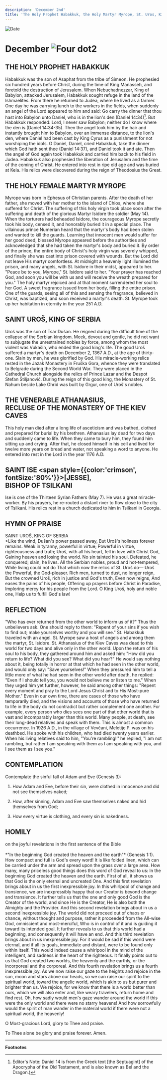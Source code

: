 ```yaml
---
description: 'December 2nd'
title: 'The Holy Prophet Habakkuk, the Holy Martyr Myrope, St. Uros, King of Serbia, Venerable Athanasius the Recluse of the Kiev Caves'
---
```


<RunningHead />
<Image src="/title-imprint.png" height={68} width={50} alt="Date" className="title-imprint"/>

# <div id="date">December <Image className="four-dot" src="/four-dot.png" height={15} width={15} alt="Four dot" />2</div>

## THE HOLY PROPHET HABAKKUK

Habakkuk was the son of Asaphat from the tribe of Simeon. He prophesied six hundred years before Christ, during the time of King Manasseh, and foretold the destruction of Jerusalem. When Nebuchadnezzar, King of Babylon, attacked Jerusalem, Habakkuk sought refuge in the land of the Ishmaelites. From there he returned to Judea, where he lived as a farmer. One day he was carrying lunch to the workers in the fields, when suddenly an angel of the Lord appeared to him and said: Go carry the dinner that thou hast into Babylon unto Daniel, who is in the lion's den (Daniel 14:34)[^1]. But Habakkuk responded: Lord, I never saw Babylon; neither do I know where the den is (Daniel 14:34-35). Then the angel took him by the hair and instantly brought him to Babylon, over an immense distance, to the lion's den, where Daniel had been cast by King Cyrus as a punishment for not worshiping the idols. O Daniel, Daniel, cried Habakkuk, take the dinner which God hath sent thee (Daniel 14:37), and Daniel took it and ate. Then the angel of God again took Habakkuk and carried him back to his field in Judea. Habakkuk also prophesied the liberation of Jerusalem and the time of the coming of Christ. He entered into rest in ripe old age and was buried at Kela. His relics were discovered during the reign of Theodosius the Great.

## THE HOLY FEMALE MARTYR MYROPE

Myrope was born in Ephesus of Christian parents. After the death of her father, she moved with her mother to the island of Chios, where she suffered for Christ. The suffering of this holy virgin took place soon after the suffering and death of the glorious Martyr Isidore the soldier (May 14). When the torturers had beheaded Isidore, the courageous Myrope secretly took his body, censed it, and honorably buried it in a special place. The villainous prince Numerian heard that the martyr's body had been stolen and wanted to kill the guards. Learning that innocent men would suffer for her good deed, blessed Myrope appeared before the authorities and acknowledged that she had taken the martyr's body and buried it. By order of the prince, the entire body of Christ's holy virgin was severely whipped, and finally she was cast into prison covered with wounds. But the Lord did not leave His martyr comfortless. At midnight a heavenly light illumined the prison, and many angels, with St. Isidore in their midst, appeared to her. "Peace be to you, Myrope," St. Isidore said to her. "Your prayer has reached God, and soon you will be with us and will receive the wreath prepared for you." The holy martyr rejoiced and at that moment surrendered her soul to her God. A sweet fragrance issued from her body, filling the entire prison. One of the guards, seeing all of this and sensing the fragrance, believed in Christ, was baptized, and soon received a martyr's death. St. Myrope took up her habitation in eternity in the year 251 A.D.

## SAINT UROŠ, KING OF SERBIA

Uroš was the son of Tsar Dušan. He reigned during the difficult time of the collapse of the Serbian kingdom.  Meek, devout and gentle, he did not want to subjugate the unrestrained nobles by force, among whom the most violent was Vukašin, who ended the good king's life. The good Uroš suffered a martyr's death on December 2, 1367 A.D., at the age of thirty-one.  Slain by men, he was glorified by God.  His miracle-working relics rested in the Jazak Monastery in Fruška Gora, whence they were translated to Belgrade during the Second World War.  They were placed in the Cathedral Church alongside the relics of Prince Lazar and the Despot Stefan Štiljanović.  During the reign of this good king, the Monastery of St. Nahum beside Lake Ohrid was built by Grgur, one of Uroš's nobles.

## THE VENERABLE ATHANASIUS,<br />RECLUSE OF THE MONASTERY OF THE KIEV CAVES

This holy man died after a long life of asceticism and was bathed, clothed and prepared for burial by his brethren. Athanasius lay dead for two days and suddenly came to life. When they came to bury him, they found him sitting up and crying. After that, he closed himself in his cell and lived for twelve more years on bread and water, not speaking a word to anyone. He entered into rest in the Lord in the year 1176 A.D.

## SAINT ISE <span style={{color:'crimson', fontSize:'80%'}}>[JESSE]</span>,<br />BISHOP OF TSILKANI

Ise is one of the Thirteen Syrian Fathers (May 7). He was a great miracle-worker. By his prayers, he re-routed a distant river to flow close to the city of Tsilkani. His relics rest in a church dedicated to him in Tsilkani in Georgia.


## HYMN OF PRAISE
<div style={{textAlign:'center', color:'crimson', fontWeight:'bold'}}>
SAINT UROŠ, KING OF SERBIA
</div>
>Like the wind, Dušan's power passed away,  
But Uroš's holiness forever remains.  
Weak in tyranny, powerful in virtue;  
Powerful in virtue, righteousness and truth;  
Uroš, with all his heart, fell in love with Christ God,  
Gaining heaven and losing the world.  
No sin tainted his soul.  
Defeated, he conquered; slain, he lives.  
All the Serbian nobles, proud and hot-tempered,  
While living could not do  
That which now the relics of St. Uroš do—  
Uroš the Powerful, the God-pleaser.  
Rich men, turned to dust, no longer reign,  
But the crowned Uroš, rich in justice and God's truth,  
Even now reigns,  
And eases the pains of his people,  
Offering up prayers before Christ in Paradise,  
Imploring mercy for his people from the Lord.  
O King Uroš, holy and noble one,  
Help us to fulfill God's law!  


## REFLECTION

"Who has ever returned from the other world to inform us of it?" Thus the unbelievers ask. One should reply to them: "Repent of your sins if you wish to find out; make yourselves worthy and you will see." St. Habakkuk traveled with an angel. St. Myrope saw a host of angels and among them the martyr, St. Isidore. St. Athanasius of the Kiev Caves was dead to this world for two days and alive only in the other world. Upon the return of his soul to his body, they gathered around him and asked him: "How did you return to life? What did you see? What did you hear?" He would say nothing about it, being totally in horror at that which he had seen in the other world, and would only say: "Save yourselves!" When they pressured him to tell a little more of what he had seen in the other world after death, he replied: "Even if I should tell you, you would not believe me or listen to me." When they urged him yet further, however, he said among other things: "Repent every moment and pray to the Lord Jesus Christ and to His Most-pure Mother." Even in our own time, there are cases of those who have temporarily died, and the visions and accounts of those who have returned to life in the body do not contradict but rather complement one another. For example, every person who dies sees one part of that other world that is vast and incomparably larger than this world. Many people, at death, see their long-dead relatives and speak with them. This is almost a common occurrence. In 1926 A.D., in the village of Vevčani, Meletije P. was on his deathbed. He spoke with his children, who had died twenty years earlier. When his living relatives said to him, "You're rambling!'' he replied, "I am not rambling, but rather I am speaking with them as I am speaking with you, and I see them as I see you."


## CONTEMPLATION

Contemplate the sinful fall of Adam and Eve (Genesis 3):

1. How Adam and Eve, before their sin, were clothed in innocence and did not see themselves naked;

2. How, after sinning, Adam and Eve saw themselves naked and hid themselves from God;

3. How every virtue is clothing, and every sin is nakedness.


## HOMILY
<div style={{textAlign:'center', color:'crimson', fontWeight:'bold'}}>
on the joyful revelations in the first sentence of the Bible
</div>
<br />
<div style={{textAlign:'right'}}>
*"In the beginning God created the heaven and the earth"* (Genesis 1:1).
</div>
How compact and full is God's every word! It is like folded linen, which can be carried under the arm and spread upon the grass over a large area. How many, many priceless good things does this word of God reveal to us: In the beginning God created the heaven and the earth. First of all, it shows us that God is the only eternal and uncreated One. And this first revelation brings about in us the first inexpressible joy. In this whirlpool of change and transience, we are inexpressibly happy that our Creator is beyond change and transience. It further tells us that the one and only good God is the Creator of the world, and since He is the Creator, He is also both the Almighty and the Provider. And this second revelation brings about in us a second inexpressible joy. The world did not proceed out of chaos or chance, without thought and purpose, rather it proceeded from the All-wise God, omniscient and most-merciful, Who is in control of it and is guiding it toward its intended goal. It further reveals to us that this world had a beginning, and consequently it will have an end. And this third revelation brings about in us inexpressible joy. For it would be sad if this world were eternal, and if all its goals, immediate and distant, were to be found only within itself. This would indeed cause a whirlpool in the mind of the intelligent, and sadness in the heart of the righteous. It finally points out to us that God created two worlds, the heavenly and the earthly, or the incorporeal and the corporeal. And this fourth revelation brings us a fourth inexpressible joy. As we now raise our gaze to the heights and rejoice in the sun, moon and stars above our heads, so we can raise our spirit to the spiritual world, toward the angelic world, which is akin to us but purer and brighter than us. We rejoice, for we know that there is a world better than ours, which we will also enter and, like weary travelers, return home and find rest. Oh, how sadly would men's gaze wander around the world if this were the only world and there were no starry heavens! And how sorrowfully would the spirit of man wander in the material world if there were not a spiritual world, the heavenly!

O Most-gracious Lord, glory to Thee and praise.

To Thee alone be glory and praise forever. Amen.

---
**Footnotes**

[^1]: Editor's Note: Daniel 14 is from the Greek text [the Septuagint] of the Apocrypha of the Old Testament, and is also known as Bel and the Dragon.)